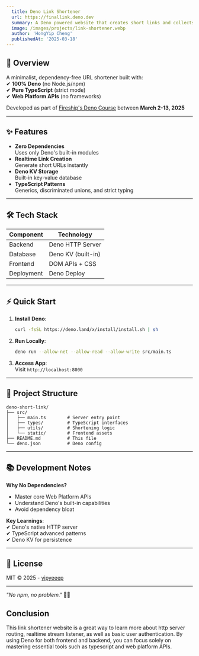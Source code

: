 ```yaml
---
  title: Deno Link Shortener
  url: https://finallink.deno.dev
  summary: A Deno powered website that creates short links and collects analytics.
  image: /images/projects/link-shortener.webp
  author: 'HongYip Cheng'
  publishedAt: '2025-03-18'
---
```


## 📌 Overview  

A minimalist, dependency-free URL shortener built with:  
✔ **100% Deno** (no Node.js/npm)  
✔ **Pure TypeScript** (strict mode)  
✔ **Web Platform APIs** (no frameworks)  

Developed as part of [Fireship's Deno Course](https://fireship.io/courses/deno/) between **March 2-13, 2025**  

---

## ✨ Features  

- **Zero Dependencies**  
  Uses only Deno's built-in modules  
- **Realtime Link Creation**  
  Generate short URLs instantly  
- **Deno KV Storage**  
  Built-in key-value database  
- **TypeScript Patterns**  
  Generics, discriminated unions, and strict typing  

---

## 🛠️ Tech Stack  

| Component      | Technology              |
|----------------|-------------------------|
| Backend        | Deno HTTP Server        |
| Database       | Deno KV (built-in)      |
| Frontend       | DOM APIs + CSS          |
| Deployment     | Deno Deploy             |

---

## ⚡ Quick Start  

1. **Install Deno**:  
   ```sh
   curl -fsSL https://deno.land/x/install/install.sh | sh
   ```

2. **Run Locally**:  
   ```sh
   deno run --allow-net --allow-read --allow-write src/main.ts
   ```

3. **Access App**:  
   Visit `http://localhost:8000`  

---

## 📂 Project Structure  

```
deno-short-link/
├── src/
│   ├── main.ts        # Server entry point
│   ├── types/         # TypeScript interfaces
│   ├── utils/         # Shortening logic
│   └── static/        # Frontend assets
├── README.md          # This file
└── deno.json          # Deno config
```

---

## 📚 Development Notes  

**Why No Dependencies?**  
- Master core Web Platform APIs  
- Understand Deno's built-in capabilities  
- Avoid dependency bloat  

**Key Learnings**:  
✔ Deno's native HTTP server  
✔ TypeScript advanced patterns  
✔ Deno KV for persistence  

---

## 📜 License  

MIT © 2025 - [yipyeeep](https://github.com/yipyeeep)  

---

*"No npm, no problem."* 🦕💨



## Conclusion

This link shortener website is a great way to learn more about http server 
routing, realtime stream listener, as well as basic user authentication.
By using Deno for both frontend and backend, you can focus solely on 
mastering essential tools such as typescript and web platform APIs.